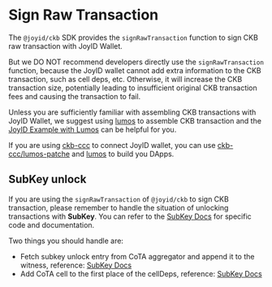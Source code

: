 # Sign Raw Transaction

The `@joyid/ckb` SDK provides the `signRawTransaction` function to sign CKB raw transaction with JoyID Wallet. 

But we DO NOT recommend developers directly use the `signRawTransaction` function, because the JoyID wallet cannot add extra information to the CKB transaction, such as cell deps, etc. Otherwise, it will increase the CKB transaction size, potentially leading to insufficient original CKB transaction fees and causing the transaction to fail. 

Unless you are sufficiently familiar with assembling CKB transactions with JoyID Wallet, we suggest using [lumos](https://lumos-website.vercel.app/) to assemble CKB transaction and the [JoyID Example with Lumos](https://github.com/ckb-js/lumos/tree/develop/examples/joyid) can be helpful for you.

If you are using [ckb-ccc](https://github.com/ckb-ecofund/ccc) to connect JoyID wallet, you can use [ckb-ccc/lumos-patche](https://github.com/ckb-ecofund/ccc/tree/master?tab=readme-ov-file#lumos-patches) and [lumos](https://lumos-website.vercel.app/) to build you DApps.


## SubKey unlock

If you are using the `signRawTransaction` of `@joyid/ckb` to sign CKB transaction, please remember to handle the situation of unlocking transactions with **SubKey**. You can refer to the [SubKey Docs](/apis/ckb/sign-raw-tx#unlock-with-subkey) for specific code and documentation.

Two things you should handle are:
- Fetch subkey unlock entry from CoTA aggregator and append it to the witness, reference: [SubKey Docs](/apis/ckb/sign-raw-tx#unlock-with-subkey)
- Add CoTA cell to the first place of the cellDeps, reference: [SubKey Docs](/apis/ckb/sign-raw-tx#unlock-with-subkey)